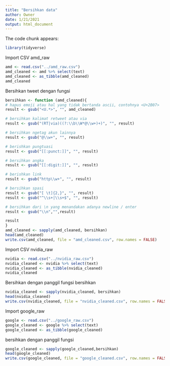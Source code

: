 ```yaml
---
title: "Bersihkan data"
author: Owner
date: 1/21/2021
output: html_document
---
```


The code chunk appears:
```r
library(tidyverse)
```

Import CSV amd_raw
```r
amd <- read.csv("../amd_raw.csv")
amd_cleaned <- amd %>% select(text)
amd_cleaned <- as_tibble(amd_cleaned)
amd_cleaned
```

Bersihkan tweet dengan fungsi
```r
bersihkan <- function (amd_cleaned){
# hapus emoji atau hal yang tidak bertanda ascii, contohnya <U+2B07>
result <- gsub("<U.*>", "", amd_cleaned)

# bersihkan kalimat retweet atau via
result <- gsub("(RT|via)((?:\\b\\W*@\\w+)+)", "", result)

# bersihkan ngetag akun lainnya
result <- gsub("@\\w+", "", result)

# berishkan pungtuasi
result <- gsub("[[:punct:]]", "", result)

# bersihkan angka
result <- gsub("[[:digit:]]", "", result)

# berishkan link
result <- gsub("http\\w+", "", result)

# bersihkan spasi
result <- gsub("[ \t]{2,}", "", result)
result <- gsub("^\\s+|\\s+$", "", result)

# bersihkan dari \n yang menandakan adanya newline / enter
result <- gsub("\\n","",result)

result
}
amd_cleaned <- sapply(amd_cleaned, bersihkan)
head(amd_cleaned)
write.csv(amd_cleaned, file = "amd_cleaned.csv", row.names = FALSE)
```

Import CSV nvidia_raw
```r
nvidia <- read.csv("../nvidia_raw.csv")
nvidia_cleaned <- nvidia %>% select(text)
nvidia_cleaned <- as_tibble(nvidia_cleaned)
nvidia_cleaned
```

Bersihkan dengan panggil fungsi bersihkan
```r
nvidia_cleaned <- sapply(nvidia_cleaned, bersihkan)
head(nvidia_cleaned)
write.csv(nvidia_cleaned, file = "nvidia_cleaned.csv", row.names = FALSE)
```
Import google_raw
```r
google <- read.csv("../google_raw.csv")
google_cleaned <- google %>% select(text)
google_cleaned <- as_tibble(google_cleaned)
```

bersihkan dengan panggil fungsi
```r
google_cleaned <- sapply(google_cleaned,bersihkan)
head(google_cleaned)
write.csv(google_cleaned, file = "google_cleaned.csv", row.names = FALSE)
```
